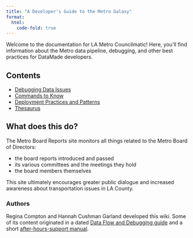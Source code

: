 ```yaml
---
title: "A Developer's Guide to the Metro Galaxy"
format:
  html:
    code-fold: true
---
```


Welcome to the documentation for LA Metro Councilmatic!
Here, you’ll find information about the Metro data pipeline, debugging, and other best practices for DataMade developers.

## Contents
- [Debugging Data Issues](debugging.qmd)
- [Commands to Know](commands.qmd)
- [Deployment Practices and Patterns](deployment.qmd)
- [Thesaurus](thesaurus.qmd)

## What does this do?
The Metro Board Reports site monitors all things related to the Metro Board of Directors:

- the board reports introduced and passed
- its various committees and the meetings they hold
- the board members themselves

This site ultimately encourages greater public dialogue and increased awareness about transportation issues in LA County.

### Authors
Regina Compton and Hannah Cushman Garland developed this wiki.
Some of its content originated in a dated
[Data Flow and Debugging guide](https://github.com/datamade/la-metro-councilmatic/blob/ff3cbabae403a77ed53947f80a303ac64d4c2775/data_flow_and_debugging.md)
and a short [after-hours-support manual](https://docs.google.com/document/d/1X34EU06gErdZ1psg8niSqDMk0nH-M1vsP-RNPLNUsF4/edit?usp=sharing).
